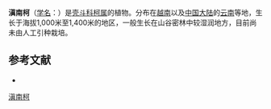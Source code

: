 {{Speciesbox
| name = 滇南柯
| status = 
| status_system = 
| image =
| genus = Lithocarpus
| species = pakhaensis
| authority = A. Camus
}}

'''滇南柯'''（[[学名|学名]]：{{lang|la|''Lithocarpus pakhaensis''}}）是[[壳斗科|壳斗科]][[柯属|柯属]]的植物。分布在[[越南|越南]]以及[[中国大陆|中国大陆]]的[[云南|云南]]等地，生长于海拔1,000米至1,400米的地区，一般生长在山谷密林中较湿润地方，目前尚未由人工引种栽培。

== 参考文献 ==
<div class="references-small">
* {{cite web| url =http://www.bioinfo.cn/db05/KmzwSpecies.php?action=view&id=9023| title =滇南柯| work =《中国高等植物数据库全库》| publisher =中国科学院微生物研究所| author =昆明植物研究所| accessdate =2009-02-24| deadurl =yes| archiveurl =https://web.archive.org/web/20160305055718/http://www.bioinfo.cn/db05/KmzwSpecies.php?action=view&id=9023| archivedate =2016-03-05}}
</div>
{{Taxonbar|from=Q15227446}}

[[Category:柯属|滇南柯]]


{{植物小作品}}